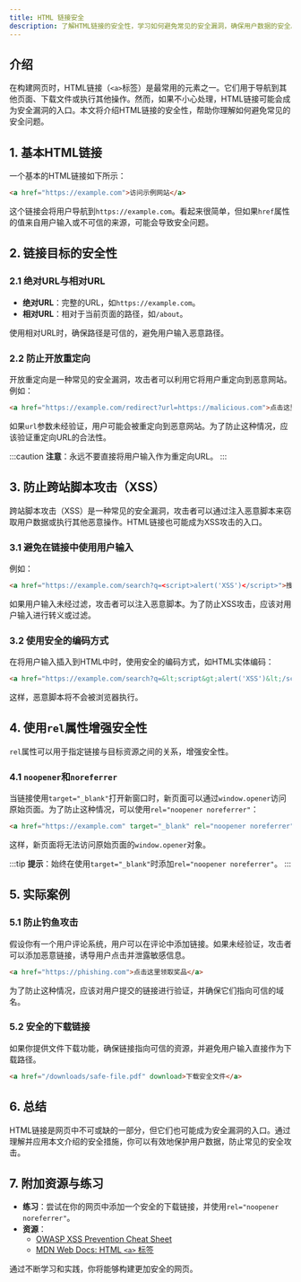 ```yaml
---
title: HTML 链接安全
description: 了解HTML链接的安全性，学习如何避免常见的安全漏洞，确保用户数据的安全。
---
```


## 介绍

在构建网页时，HTML链接（`<a>`标签）是最常用的元素之一。它们用于导航到其他页面、下载文件或执行其他操作。然而，如果不小心处理，HTML链接可能会成为安全漏洞的入口。本文将介绍HTML链接的安全性，帮助你理解如何避免常见的安全问题。

## 1. 基本HTML链接

一个基本的HTML链接如下所示：

```html
<a href="https://example.com">访问示例网站</a>
```

这个链接会将用户导航到`https://example.com`。看起来很简单，但如果`href`属性的值来自用户输入或不可信的来源，可能会导致安全问题。

## 2. 链接目标的安全性

### 2.1 绝对URL与相对URL

- **绝对URL**：完整的URL，如`https://example.com`。
- **相对URL**：相对于当前页面的路径，如`/about`。

使用相对URL时，确保路径是可信的，避免用户输入恶意路径。

### 2.2 防止开放重定向

开放重定向是一种常见的安全漏洞，攻击者可以利用它将用户重定向到恶意网站。例如：

```html
<a href="https://example.com/redirect?url=https://malicious.com">点击这里</a>
```

如果`url`参数未经验证，用户可能会被重定向到恶意网站。为了防止这种情况，应该验证重定向URL的合法性。

:::caution
**注意**：永远不要直接将用户输入作为重定向URL。
:::

## 3. 防止跨站脚本攻击（XSS）

跨站脚本攻击（XSS）是一种常见的安全漏洞，攻击者可以通过注入恶意脚本来窃取用户数据或执行其他恶意操作。HTML链接也可能成为XSS攻击的入口。

### 3.1 避免在链接中使用用户输入

例如：

```html
<a href="https://example.com/search?q=<script>alert('XSS')</script>">搜索</a>
```

如果用户输入未经过滤，攻击者可以注入恶意脚本。为了防止XSS攻击，应该对用户输入进行转义或过滤。

### 3.2 使用安全的编码方式

在将用户输入插入到HTML中时，使用安全的编码方式，如HTML实体编码：

```html
<a href="https://example.com/search?q=&lt;script&gt;alert('XSS')&lt;/script&gt;">搜索</a>
```

这样，恶意脚本将不会被浏览器执行。

## 4. 使用`rel`属性增强安全性

`rel`属性可以用于指定链接与目标资源之间的关系，增强安全性。

### 4.1 `noopener`和`noreferrer`

当链接使用`target="_blank"`打开新窗口时，新页面可以通过`window.opener`访问原始页面。为了防止这种情况，可以使用`rel="noopener noreferrer"`：

```html
<a href="https://example.com" target="_blank" rel="noopener noreferrer">访问示例网站</a>
```

这样，新页面将无法访问原始页面的`window.opener`对象。

:::tip
**提示**：始终在使用`target="_blank"`时添加`rel="noopener noreferrer"`。
:::

## 5. 实际案例

### 5.1 防止钓鱼攻击

假设你有一个用户评论系统，用户可以在评论中添加链接。如果未经验证，攻击者可以添加恶意链接，诱导用户点击并泄露敏感信息。

```html
<a href="https://phishing.com">点击这里领取奖品</a>
```

为了防止这种情况，应该对用户提交的链接进行验证，并确保它们指向可信的域名。

### 5.2 安全的下载链接

如果你提供文件下载功能，确保链接指向可信的资源，并避免用户输入直接作为下载路径。

```html
<a href="/downloads/safe-file.pdf" download>下载安全文件</a>
```

## 6. 总结

HTML链接是网页中不可或缺的一部分，但它们也可能成为安全漏洞的入口。通过理解并应用本文介绍的安全措施，你可以有效地保护用户数据，防止常见的安全攻击。

## 7. 附加资源与练习

- **练习**：尝试在你的网页中添加一个安全的下载链接，并使用`rel="noopener noreferrer"`。
- **资源**：
  - [OWASP XSS Prevention Cheat Sheet](https://owasp.org/www-project-cheat-sheets/cheatsheets/Cross_Site_Scripting_Prevention_Cheat_Sheet.html)
  - [MDN Web Docs: HTML `<a>` 标签](https://developer.mozilla.org/zh-CN/docs/Web/HTML/Element/a)

通过不断学习和实践，你将能够构建更加安全的网页。